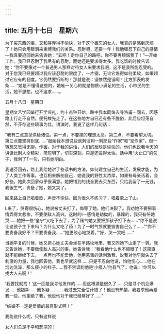 ```yaml
---
---
---
```

title: 五月十七日　星期六
---




为了买东西的事，又和芬弄得不愉快，对于这个善忘的女人，我真的是感到厌烦了！她只会用眼泪来束缚我们的关系。忍耐吧，还要一年！我勉强忍下自己的感情―我真要追回她来告诉她：“去吧！走你自己的路吧，你不要再烦恼我了！”―开始工作。我已经忍耐了我尽有的忍耐，而她还是要求得太多。我吃饭的时候告诉她：“你不要像对一个普通男人那样对待女人来要求我吧，这不是我所能忍受的。对于您我已经要超过我应该忍耐的限度了，一片钢，无论它炼得如何柔软，如果超过它应有的韧度，它仍然要折断的！那就是说：钢依然是钢啊！比方那表的发条……”她是不懂得这些的，她唯一关心的就是物质小满足的生活，小市民的生活，她不思想，也不追求……。





五月十八日　星期日


星期文艺学园举行开学典礼，约十点钟开始。路中我本同烽去寻洛甫一同去，因感路上行走不自然，便托故先走了。在这些地方自已还有些不脱俗，此后应坦荡自然，不芥存这些琐事为佳。讲演时，我说了这样几句话：

“我有三点意见供给诸位。第一点，不要抱的理想太高。第二点．不要希望太切。第三点要坚持到底……”起始我本想说些讽刺话刺一刺那些“作家”和“党作家”，但一转想又觉得无聊。作罢。对于我的讲话，人们的反映是愉快的，他们也说我今天的讲话比别人全精彩，简短明了，切实深刻。只是还说得太快。话中用“火止口”的句子，我刺了T一句，只有她明白。

我送芬回去，路上我给她讲了些读书的方法，如何建立自己的生活，发展才能，为了人类工作等事。也互相来解剖自己，她说我的野性太浓厚，如果有母亲活着，会好些。她此次回家似乎很满意。她把惜到的钱全要去买东西，只给我留了一元钱，我很生气，责备了她，她又哭了。

回来路上自己唱着歌，声音不愉快，因为很久不练习了，唱着歌上了山。

L来了，哭得很伤心，她说被丈夫打了，侮辱了她，他们决裂了。我劝她不要把事情弄得太悲惨，不要使敌人高兴。这时的I一感情是劫拗的，暴躁的，我只有任她哭……她把一些“奎宁”又吃下去了，为了赌气她又要把那孩子打下去……“你不是说让这孩子生下来吗？为什么又吃了药！为了一时气愤就要毁害自己么？……”“你不要责备我好不？不要责备我……”她更绞心地哭着。’“好，哭一哭吧……”

当她平复的时候，她又担心她丈夫会坐在半路坟地里，我又同她下山走了一转。我又告诉她，不要做使敌人高兴的事。她告诉我：“我看他什么也不顺眼了！这简直就不能继续下去，一点再也不能爱他，他用恶毒的话刺激我，说我对他早就失去了刺激的力量，我也回答他，我也早就这样……只是不忍向他说，怕他伤心……他在沟边洗澡，那么瘦小的样子……我不禁讽刺他是‘小瘦人’他有气了，他说：‘你可以找大人去啊！'

‘我要找就找！’这一回是我寻他发作的……但这根源是很久了……只是寻个机会爆发……他嫉妒……他多疑…………我过去完全估计错了！他没有热情，我要求他再爱我一些，他拒绝了我，他说他对于我已经够好了……”

“结婚不一定是爱情的最高形式啊！”

我能说什么呢，只有这样说

女人们总是不幸和悲凉的！